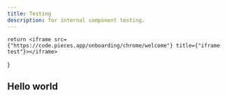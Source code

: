 ---
title: Testing
description: for internal component testing.
---

    return <iframe src={"https://code.pieces.app/onboarding/chrome/welcome"} title={"iframe test"}></iframe>
}

## Hello world

<Frame></Frame>